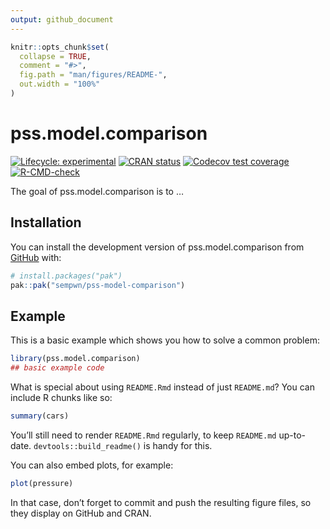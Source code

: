 ```yaml
---
output: github_document
---
```


<!-- README.md is generated from README.Rmd. Please edit that file -->

```r
knitr::opts_chunk$set(
  collapse = TRUE,
  comment = "#>",
  fig.path = "man/figures/README-",
  out.width = "100%"
)
```

# pss.model.comparison

<!-- badges: start -->
[![Lifecycle: experimental](https://img.shields.io/badge/lifecycle-experimental-orange.svg)](https://lifecycle.r-lib.org/articles/stages.html#experimental)
[![CRAN status](https://www.r-pkg.org/badges/version/pss.model.comparison)](https://CRAN.R-project.org/package=pss.model.comparison)
[![Codecov test coverage](https://codecov.io/gh/sempwn/pss-model-comparison/graph/badge.svg)](https://app.codecov.io/gh/sempwn/pss-model-comparison)
[![R-CMD-check](https://github.com/sempwn/pss-model-comparison/actions/workflows/R-CMD-check.yaml/badge.svg)](https://github.com/sempwn/pss-model-comparison/actions/workflows/R-CMD-check.yaml)
<!-- badges: end -->

The goal of pss.model.comparison is to ...

## Installation

You can install the development version of pss.model.comparison from [GitHub](https://github.com/) with:

``` r
# install.packages("pak")
pak::pak("sempwn/pss-model-comparison")
```

## Example

This is a basic example which shows you how to solve a common problem:

```r
library(pss.model.comparison)
## basic example code
```

What is special about using `README.Rmd` instead of just `README.md`? You can include R chunks like so:

```r
summary(cars)
```

You'll still need to render `README.Rmd` regularly, to keep `README.md` up-to-date. `devtools::build_readme()` is handy for this.

You can also embed plots, for example:

```r
plot(pressure)
```

In that case, don't forget to commit and push the resulting figure files, so they display on GitHub and CRAN.
